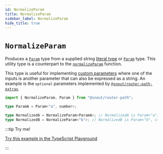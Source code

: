 ```yaml
---
id: NormalizeParam
title: NormalizeParam
sidebar_label: NormalizeParam
hide_title: true
---
```


# `NormalizeParam`

Produces a [`Param`] type from a supplied string [literal type] or [`Param`]
type. This utility type is a counterpart to the [`normalizeParam`] function.

This type is useful for implementing [custom parameters] where one of the inputs
is another parameter that can also be expressed as a string. An example is the
`optional` parameters implemented by [`@snout/router-path-extras`].

[`@snout/router-path-extras`]: https://snout.dev/router-path-extras
[`normalizeparam`]: ../normalizeParam.mdx
[`param`]: Param.mdx
[custom parameters]: ../../guides/custom-parameters.mdx
[literal type]: https://www.typescriptlang.org/docs/handbook/2/everyday-types.html#literal-types

```ts no-transpile
import { NormalizeParam, Param } from "@snout/router-path";

type ParamA = Param<"a", number>;

type NormalizedA = NormalizeParam<ParamA>; // NormalizedA is Param<"a", number>
type NormalizedB = NormalizeParam<"b">; // NormalizedB is Param<"b", string>
```

:::tip Try me!

[Try this example in the TypeScript Playground](https://www.typescriptlang.org/play?#code/JYWwDg9gTgLgBAbzgOWiAhgG2ALwKYAK6U6IANHESSHAL5wBmUENARAAIDOAdhAK4wA9MwF4oAWjDoYAC1YBuAFCKYATzB5KxUgEE4AXi3UAPK3SsK3PiABGYgHxKV6zaigZs+ACZ7Dbj7iE2iDGVLqOcIKCKGhYgT5wwJxGpKbmltZ2UPbOGjHucd4AQgb5AfhhIaw2rBFRZYV4XiVJKVU1FJwwUMDcAOb2QA)

:::
